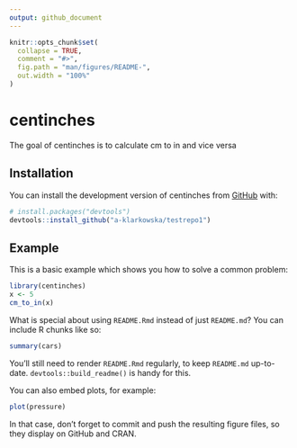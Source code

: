 ```yaml
---
output: github_document
---
```


<!-- README.md is generated from README.Rmd. Please edit that file -->

```r
knitr::opts_chunk$set(
  collapse = TRUE,
  comment = "#>",
  fig.path = "man/figures/README-",
  out.width = "100%"
)
```

# centinches

<!-- badges: start -->
<!-- badges: end -->

The goal of centinches is to calculate cm to in and vice versa

## Installation

You can install the development version of centinches from [GitHub](https://github.com/) with:

``` r
# install.packages("devtools")
devtools::install_github("a-klarkowska/testrepo1")
```

## Example

This is a basic example which shows you how to solve a common problem:

```r
library(centinches)
x <- 5
cm_to_in(x)
```

What is special about using `README.Rmd` instead of just `README.md`? You can include R chunks like so:

```r
summary(cars)
```

You'll still need to render `README.Rmd` regularly, to keep `README.md` up-to-date. `devtools::build_readme()` is handy for this.

You can also embed plots, for example:

```r
plot(pressure)
```

In that case, don't forget to commit and push the resulting figure files, so they display on GitHub and CRAN.
